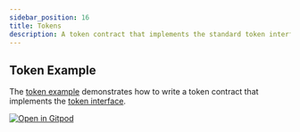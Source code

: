 ```yaml
---
sidebar_position: 16
title: Tokens
description: A token contract that implements the standard token interface.
---
```


## Token Example

The [token example] demonstrates how to write a token contract that implements
the [token interface](../reference/interfaces/token-interface.mdx).

[![Open in Gitpod](https://gitpod.io/button/open-in-gitpod.svg)][oigp]

[oigp]: https://gitpod.io/#https://github.com/stellar/soroban-examples/tree/v0.6.0

[token example]: https://github.com/stellar/soroban-examples/tree/v0.6.0/token